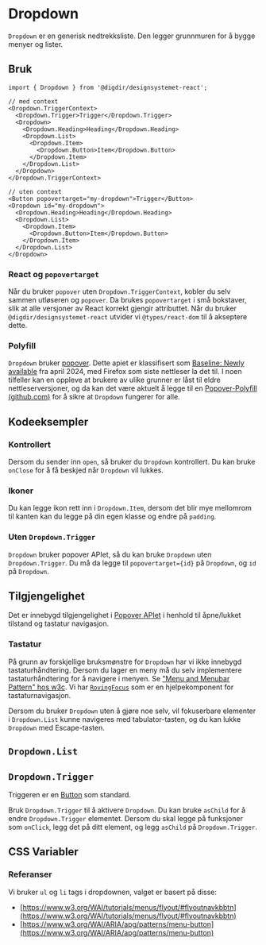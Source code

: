 

<Meta of={DropdownStories} />

# Dropdown

`Dropdown` er en generisk nedtrekksliste. Den legger grunnmuren for å bygge menyer og lister. 

<Primary />
<Controls />

## Bruk

```tsx
import { Dropdown } from '@digdir/designsystemet-react';

// med context
<Dropdown.TriggerContext>
  <Dropdown.Trigger>Trigger</Dropdown.Trigger>
  <Dropdown>
    <Dropdown.Heading>Heading</Dropdown.Heading>
    <Dropdown.List>
      <Dropdown.Item>
        <Dropdown.Button>Item</Dropdown.Button>
      </Dropdown.Item>
    </Dropdown.List>
  </Dropdown>
</Dropdown.TriggerContext>

// uten context
<Button popovertarget="my-dropdown">Trigger</Button>
<Dropdown id="my-dropdown">
  <Dropdown.Heading>Heading</Dropdown.Heading>
  <Dropdown.List>
    <Dropdown.Item>
      <Dropdown.Button>Item</Dropdown.Button>
    </Dropdown.Item>
  </Dropdown.List>
</Dropdown>
```

### React og `popovertarget`

Når du bruker `popover` uten `Dropdown.TriggerContext`, kobler du selv sammen utløseren og `popover`.
Da brukes `popovertarget` i små bokstaver, slik at alle versjoner av React korrekt gjengir attributtet.
Når du bruker `@digdir/designsystemet-react` utvider vi `@types/react-dom` til å akseptere dette.

### Polyfill

`Dropdown` bruker [popover](https://developer.mozilla.org/en-US/docs/Web/HTML/Reference/Global_attributes/popover). Dette apiet er klassifisert som [Baseline: 
Newly available](https://developer.mozilla.org/en-US/docs/Glossary/Baseline/Compatibility) fra april 2024, 
med Firefox som siste nettleser la det til. I noen tilfeller kan en oppleve at brukere av ulike grunner er låst til eldre nettleserversjoner, og da kan det være aktuelt å legge til en [Popover-Polyfill (github.com)](https://github.com/oddbird/popover-polyfill) for å sikre at `Dropdown` fungerer for alle.

## Kodeeksempler

### Kontrollert

Dersom du sender inn `open`, så bruker du `Dropdown` kontrollert. Du kan bruke `onClose` for å få beskjed når `Dropdown` vil lukkes.

<Canvas of={DropdownStories.Controlled} />

### Ikoner

Du kan legge ikon rett inn i `Dropdown.Item`, dersom det blir mye mellomrom til kanten kan du legge på din egen klasse og endre på `padding`.

<Canvas of={DropdownStories.Icons} />

### Uten `Dropdown.Trigger`

`Dropdown` bruker popover APIet, så du kan bruke `Dropdown` uten `Dropdown.Trigger`.
Du må da legge til `popovertarget={id}` på `Dropdown`, og `id` på `Dropdown`.

<Canvas of={DropdownStories.WithoutTrigger} />

## Tilgjengelighet

Det er innebygd tilgjengelighet i [Popover APIet](https://developer.mozilla.org/en-US/docs/Web/API/Popover_API) i henhold til åpne/lukket tilstand og tastatur navigasjon.

### Tastatur

På grunn av forskjellige bruksmønstre for `Dropdown` har vi ikke innebygd tastaturhåndtering.
Dersom du lager en meny må du selv implementere tastaturhåndtering for å navigere i menyen.
Se ["Menu and Menubar Pattern" hos w3c](https://www.w3.org/WAI/ARIA/apg/patterns/menubar/).
Vi har [`RovingFocus`](/docs/utilities-rovingfocus--docs) som er en hjelpekomponent for tastaturnavigasjon.

Dersom du bruker `Dropdown` uten å gjøre noe selv, vil fokuserbare elementer i `Dropdown.List` kunne navigeres med tabulator-tasten, og du kan lukke `Dropdown` med Escape-tasten.

## `Dropdown.List`

<ArgTypes of={Dropdown.List} />

## `Dropdown.Trigger`

Triggeren er en [Button](/docs/komponenter-button--docs) som standard.

Bruk `Dropdown.Trigger` til å aktivere `Dropdown`. Du kan bruke `asChild` for å endre `Dropdown.Trigger` elementet.
Dersom du skal legge på funksjoner som `onClick`, legg det på ditt element, og legg `asChild` på `Dropdown.Trigger`.

## CSS Variabler

<CssVariables css={css} />

### Referanser

Vi bruker `ul` og `li` tags i dropdownen, valget er basert på disse:

- [https://www.w3.org/WAI/tutorials/menus/flyout/#flyoutnavkbbtn](https://www.w3.org/WAI/tutorials/menus/flyout/#flyoutnavkbbtn)
- [https://www.w3.org/WAI/ARIA/apg/patterns/menu-button](https://www.w3.org/WAI/ARIA/apg/patterns/menu-button)
